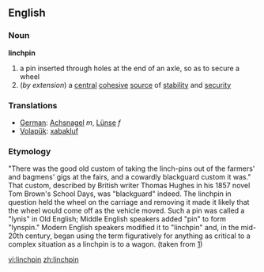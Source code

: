 ==English==
===Noun===
'''linchpin'''
# a pin inserted through holes at the end of an axle, so as to secure a wheel
#(''by extension'') a [[central]] [[cohesive]] [[source]] of [[stability]] and [[security]]

=== Translations ===
*[[German]]: [[Achsnagel]] ''m'', [[Lünse]] ''f''
*[[Volapük]]: [[xabakluf]]

=== Etymology ===
"There was the good old custom of taking the linch-pins out of the farmers' and bagmens' gigs at the fairs, and a cowardly blackguard custom it was." That custom, described by British writer Thomas Hughes in his 1857 novel Tom Brown's School Days, was "blackguard" indeed. The linchpin in question held the wheel on the carriage and removing it made it likely that the wheel would come off as the vehicle moved. Such a pin was called a "lynis" in Old English; Middle English speakers added "pin" to form "lynspin." Modern English speakers modified it to "linchpin" and, in the mid-20th century, began using the term figuratively for anything as critical to a complex situation as a linchpin is to a wagon. (taken from [http://www.merriamwebster.com])

[[vi:linchpin]]
[[zh:linchpin]]